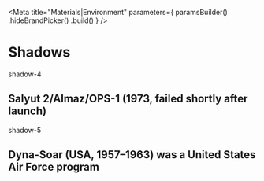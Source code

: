 
<Meta
    title="Materials|Environment"
    parameters={
        paramsBuilder()
            .hideBrandPicker()
            .build()
    }
/>

<Anchor storyId="materials-environment--shadows" />

# Shadows

<Story name="shadows">
    <div>
        <div className="mw6 pa5 shadow-4">
            <span className="dib mb2">shadow-4</span>
            <div className="w-100 h13 bg-cloud-200" />
            <h2 className="f4 lh1 mt2">Salyut 2/Almaz/OPS-1 (1973, failed shortly after launch)</h2>
        </div>
        <div className="mw6 pa5 shadow-5 mt8">
            <span className="dib mb2">shadow-5</span>
            <div className="w-100 h13 bg-cloud-200" />
            <h2 className="f4 lh1 mt2">Dyna-Soar (USA, 1957–1963) was a United States Air Force program</h2>
        </div>
    </div>
</Story>
